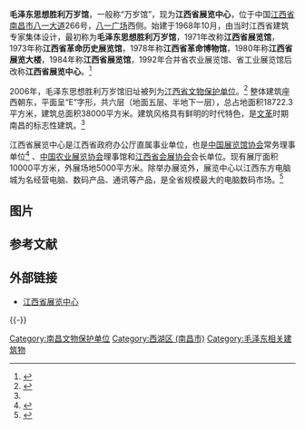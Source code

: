 {{coord|28|40|38|N|115|53|52|E|display=title|scale:10000}}
{{文物保护单位
| 级别 = 省级
| 省区市 = 江西省
| 名称 = 毛泽东思想胜利万岁馆旧址
| 图片 = 
| 所在 = [[南昌市|南昌市]]
| 分类 = 近现代重要史迹及代表性建筑
| 时代 = 1968年
| 编号 = 5-118
| 登录 = 2006年12月18日
}}
'''毛泽东思想胜利万岁馆'''，一般称“万岁馆”，现为'''江西省展览中心'''，位于中国[[江西省|江西省]][[南昌市|南昌市]][[八一大道|八一大道]]266号，[[八一广场|八一广场]]西侧。始建于1968年10月，由当时江西省建筑专家集体设计，最初称为'''毛泽东思想胜利万岁馆'''，1971年改称'''江西省展览馆'''，1973年称'''江西省革命历史展览馆'''，1978年称'''江西省革命博物馆'''，1980年称'''江西省展览大楼'''，1984年称'''江西省展览馆'''，1992年合并省农业展览馆、省工业展览馆后改称'''江西省展览中心'''。<ref name="nc.gov.cn">{{cite web|title=毛泽东思想胜利万岁馆旧址|publisher=南昌市政府网站|url=http://www.nc.gov.cn/ljnc/rwys/wbdw/jxswwbhdw/200809/t20080925_108127.htm|accessdate=2011-03-14|deadurl=yes|archiveurl=https://web.archive.org/web/20160305010414/http://www.nc.gov.cn/ljnc/rwys/wbdw/jxswwbhdw/200809/t20080925_108127.htm|archivedate=2016-03-05}}</ref>

2006年，毛泽东思想胜利万岁馆旧址被列为[[江西省文物保护单位|江西省文物保护单位]]。<ref>{{cite web|title=江西省第一至四批省级文物保护单位名录|publisher=江西省文化厅|url=http://www.jxwh.gov.cn/whzt/whzt4_2.asp|accessdate=2011-03-14|deadurl=yes|archiveurl=https://web.archive.org/web/20110612213119/http://www.jxwh.gov.cn/whzt/whzt4_2.asp|archivedate=2011-06-12}}</ref> 整体建筑座西朝东，平面呈“E”字形，共六层（地面五层、半地下一层），总占地面积18722.3平方米，建筑总面积38000平方米。建筑风格具有鲜明的时代特色，是[[文革|文革]]时期南昌的标志性建筑。<ref name="nc.gov.cn"/>

江西省展览中心是江西省政府办公厅直属事业单位，也是[[中国展览馆协会|中国展览馆协会]]常务理事单位<ref>{{cite web |title=第七届理事会单位名单 |publisher=中国展览馆协会 |url=http://www.caec.org.cn/cms/template/item_zhanxie_huiyuan.html?did=574&cid=574\20611 |accessdate=2011-03-14 }}{{Dead link|date=2019年11月 |bot=InternetArchiveBot |fix-attempted=yes }}</ref>
、[[中国农业展览协会|中国农业展览协会]]理事馆和[[江西省会展协会|江西省会展协会]]会长单位。现有展厅面积10000平方米，外展场地5000平方米。除举办展览外，展览中心以江西东方电脑城为名经营电脑、数码产品、通讯等产品，是全省规模最大的电脑数码市场。<ref>{{cite web|title=中心简介|publisher=江西省展览中心|url=http://www.jxzlzx.com/zongxigaikuang.htm|accessdate=2011-03-14|deadurl=yes|archiveurl=https://web.archive.org/web/20110903131200/http://www.jxzlzx.com/zongxigaikuang.htm|archivedate=2011-09-03}}</ref>

== 图片 ==

{{Gallery
|title=
|footer=
|width=300
|height=
|lines=1
|File:Nanchang Bayi Guangchang 20120723-19.jpg|
|File:Nanchang Bayi Guangchang 20120723-25.jpg|因修建[[南昌地铁|南昌地铁]]1号线，北侧的新华书店已拆除
}}

==参考文献==
{{commonscat|Jiangxi Provincial Exhibition Center}}
{{Reflist}}

==外部链接==
*[http://www.jxzlzx.com/ 江西省展览中心] {{Wayback|url=http://www.jxzlzx.com/ |date=20110303161405 }}

{{-}}
{{老南昌}}

{{DEFAULTSORT:Jiang}}
[[Category:南昌文物保护单位|Category:南昌文物保护单位]]
[[Category:西湖区_(南昌市)|Category:西湖区 (南昌市)]]
[[Category:毛泽东相关建筑物|Category:毛泽东相关建筑物]]